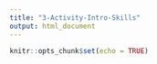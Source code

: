 ```yaml
---
title: "3-Activity-Intro-Skills"
output: html_document
---
```


```r
knitr::opts_chunk$set(echo = TRUE)
```

